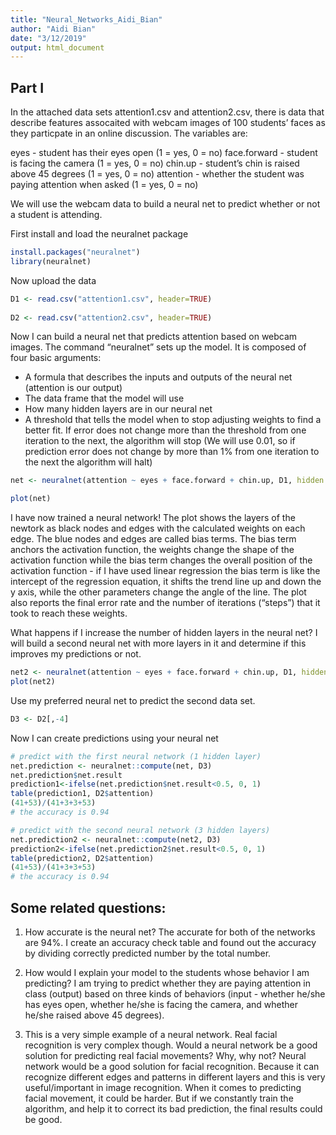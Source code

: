 ```yaml
---
title: "Neural_Networks_Aidi_Bian"
author: "Aidi Bian"
date: "3/12/2019"
output: html_document
---
```


## Part I 

In the attached data sets attention1.csv and attention2.csv, there is data that describe features assocaited with webcam images of 100 students' faces as they particpate in an online discussion. The variables are:

eyes - student has their eyes open (1 = yes, 0 = no)
face.forward - student is facing the camera (1 = yes, 0 = no)
chin.up - student's chin is raised above 45 degrees (1 = yes, 0 = no)
attention - whether the student was paying attention when asked (1 = yes, 0 = no)

We will use the webcam data to build a neural net to predict whether or not a student is attending.

First install and load the neuralnet package
```r
install.packages("neuralnet")
library(neuralnet)
```

Now upload the data
```r
D1 <- read.csv("attention1.csv", header=TRUE)
  
D2 <- read.csv("attention2.csv", header=TRUE)
```

Now I can build a neural net that predicts attention based on webcam images. The command "neuralnet" sets up the model. It is composed of four basic arguments:

- A formula that describes the inputs and outputs of the neural net (attention is our output)
- The data frame that the model will use
- How many hidden layers are in our neural net
- A threshold that tells the model when to stop adjusting weights to find a better fit. If error does not change more than the threshold from one iteration to the next, the algorithm will stop (We will use 0.01, so if prediction error does not change by more than 1% from one iteration to the next the algorithm will halt)

```r
net <- neuralnet(attention ~ eyes + face.forward + chin.up, D1, hidden = 1, threshold = 0.01)

plot(net)
```

I have now trained a neural network! The plot shows the layers of the newtork as black nodes and edges with the calculated weights on each edge. The blue nodes and edges are called bias terms. The bias term anchors the activation function, the weights change the shape of the activation function while the bias term changes the overall position of the activation function - if I have used linear regression the bias term is like the intercept of the regression equation, it shifts the trend line up and down the y axis, while the other parameters change the angle of the line. The plot also reports the final error rate and the number of iterations ("steps") that it took to reach these weights.

What happens if I increase the number of hidden layers in the neural net? I will build a second neural net with more layers in it and determine if this improves my predictions or not. 

```r
net2 <- neuralnet(attention ~ eyes + face.forward + chin.up, D1, hidden=3, threshold=0.01)
plot(net2)
```


Use my preferred neural net to predict the second data set.

```r
D3 <- D2[,-4]
```

Now I can create predictions using your neural net
```r
# predict with the first neural network (1 hidden layer)
net.prediction <- neuralnet::compute(net, D3)
net.prediction$net.result
prediction1<-ifelse(net.prediction$net.result<0.5, 0, 1)
table(prediction1, D2$attention)
(41+53)/(41+3+3+53)
# the accuracy is 0.94

# predict with the second neural network (3 hidden layers)
net.prediction2 <- neuralnet::compute(net2, D3)
prediction2<-ifelse(net.prediction2$net.result<0.5, 0, 1)
table(prediction2, D2$attention)
(41+53)/(41+3+3+53)
# the accuracy is 0.94
```

## Some related questions:

1. How accurate is the neural net? 
The accurate for both of the networks are 94%. I create an accuracy check table and found out the accuracy by dividing correctly predicted number by the total number. 

2. How would I explain your model to the students whose behavior I am predicting? 
I am trying to predict whether they are paying attention in class (output) based on three kinds of behaviors (input - whether he/she has eyes open, whether he/she is facing the camera, and whether he/she raised above 45 degrees). 

3. This is a very simple example of a neural network. Real facial recognition is very complex though. Would a neural network be a good solution for predicting real facial movements? Why, why not? 
Neural network would be a good solution for facial recognition. Because it can recognize different edges and patterns in different layers and this is very useful/important in image recognition. When it comes to predicting facial movement, it could be harder. But if we constantly train the algorithm, and help it to correct its bad prediction, the final results could be good. 

